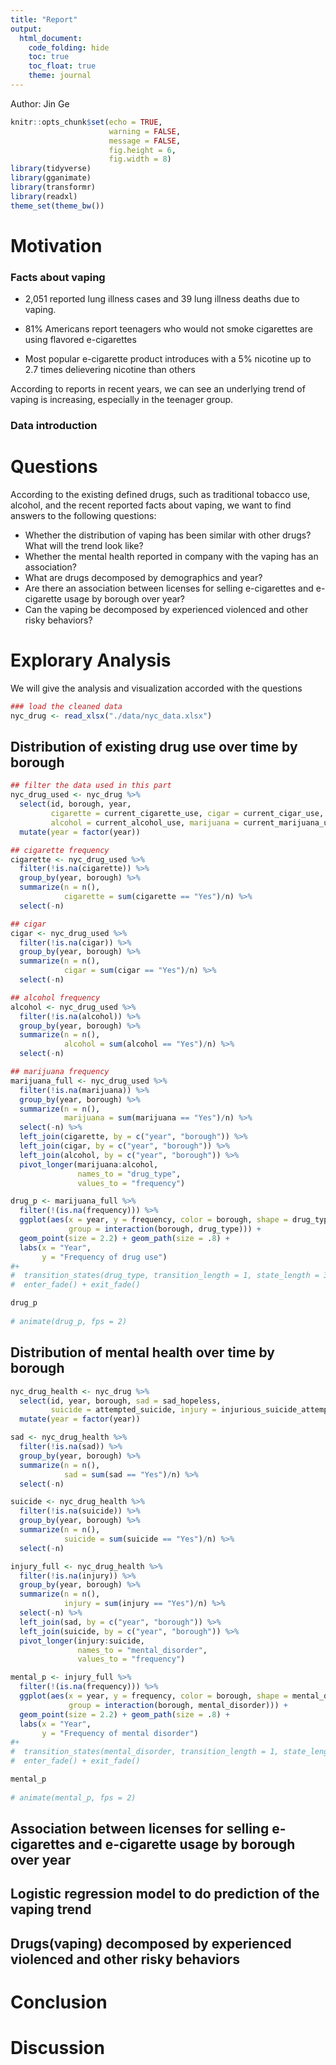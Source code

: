 ```yaml
---
title: "Report"
output: 
  html_document:
    code_folding: hide
    toc: true
    toc_float: true
    theme: journal
---
```

Author: Jin Ge

```r
knitr::opts_chunk$set(echo = TRUE,
                      warning = FALSE,
                      message = FALSE,
                      fig.height = 6,
                      fig.width = 8)
library(tidyverse)
library(gganimate)
library(transformr)
library(readxl)
theme_set(theme_bw())
```

# Motivation

### Facts about vaping

* 2,051 reported lung illness cases and 39 lung illness deaths due to vaping.

* 81% Americans report teenagers who would not smoke cigarettes are using flavored e-cigarettes

* Most popular e-cigarette product introduces with a 5% nicotine up to 2.7 times delievering nicotine than others

According to reports in recent years, we can see an underlying trend of vaping is increasing, especially in the teenager group.

### Data introduction


# Questions

According to the existing defined drugs, such as traditional tobacco use, alcohol, and the recent reported facts about vaping, we want to find answers to the following questions:

* Whether the distribution of vaping has been similar with other drugs? What will the trend look like? 
* Whether the mental health reported in company with the vaping has an association?
* What are drugs decomposed by demographics and year?
* Are there an association between licenses for selling e-cigarettes and e-cigarette usage by borough over year?
* Can the vaping be decomposed by experienced violenced and other risky behaviors?


# Explorary Analysis

We will give the analysis and visualization accorded with the questions

```r
### load the cleaned data
nyc_drug <- read_xlsx("./data/nyc_data.xlsx")
```

## Distribution of existing drug use over time by borough

```r
## filter the data used in this part
nyc_drug_used <- nyc_drug %>% 
  select(id, borough, year, 
         cigarette = current_cigarette_use, cigar = current_cigar_use,
         alcohol = current_alcohol_use, marijuana = current_marijuana_use) %>% 
  mutate(year = factor(year))

## cigarette frequency
cigarette <- nyc_drug_used %>% 
  filter(!is.na(cigarette)) %>% 
  group_by(year, borough) %>% 
  summarize(n = n(),
            cigarette = sum(cigarette == "Yes")/n) %>% 
  select(-n)

## cigar
cigar <- nyc_drug_used %>% 
  filter(!is.na(cigar)) %>% 
  group_by(year, borough) %>% 
  summarize(n = n(),
            cigar = sum(cigar == "Yes")/n) %>% 
  select(-n) 

## alcohol frequency
alcohol <- nyc_drug_used %>% 
  filter(!is.na(alcohol)) %>% 
  group_by(year, borough) %>% 
  summarize(n = n(),
            alcohol = sum(alcohol == "Yes")/n) %>% 
  select(-n) 

## marijuana frequency
marijuana_full <- nyc_drug_used %>% 
  filter(!is.na(marijuana)) %>% 
  group_by(year, borough) %>% 
  summarize(n = n(),
            marijuana = sum(marijuana == "Yes")/n) %>% 
  select(-n) %>% 
  left_join(cigarette, by = c("year", "borough")) %>% 
  left_join(cigar, by = c("year", "borough")) %>% 
  left_join(alcohol, by = c("year", "borough")) %>% 
  pivot_longer(marijuana:alcohol,
               names_to = "drug_type",
               values_to = "frequency")

drug_p <- marijuana_full %>%
  filter(!(is.na(frequency))) %>% 
  ggplot(aes(x = year, y = frequency, color = borough, shape = drug_type, 
             group = interaction(borough, drug_type))) +
  geom_point(size = 2.2) + geom_path(size = .8) +
  labs(x = "Year",
       y = "Frequency of drug use") 
#+
#  transition_states(drug_type, transition_length = 1, state_length = 3, wrap = TRUE) +
#  enter_fade() + exit_fade()

drug_p
  
# animate(drug_p, fps = 2) 

```


## Distribution of mental health over time by borough
```r

nyc_drug_health <- nyc_drug %>% 
  select(id, year, borough, sad = sad_hopeless, 
         suicide = attempted_suicide, injury = injurious_suicide_attempt) %>% 
  mutate(year = factor(year))

sad <- nyc_drug_health %>% 
  filter(!is.na(sad)) %>% 
  group_by(year, borough) %>% 
  summarize(n = n(),
            sad = sum(sad == "Yes")/n) %>% 
  select(-n)

suicide <- nyc_drug_health %>% 
  filter(!is.na(suicide)) %>% 
  group_by(year, borough) %>% 
  summarize(n = n(),
            suicide = sum(suicide == "Yes")/n) %>% 
  select(-n)

injury_full <- nyc_drug_health %>% 
  filter(!is.na(injury)) %>% 
  group_by(year, borough) %>% 
  summarize(n = n(),
            injury = sum(injury == "Yes")/n) %>% 
  select(-n) %>% 
  left_join(sad, by = c("year", "borough")) %>% 
  left_join(suicide, by = c("year", "borough")) %>% 
  pivot_longer(injury:suicide,
               names_to = "mental_disorder",
               values_to = "frequency")

mental_p <- injury_full %>%
  filter(!(is.na(frequency))) %>% 
  ggplot(aes(x = year, y = frequency, color = borough, shape = mental_disorder, 
             group = interaction(borough, mental_disorder))) +
  geom_point(size = 2.2) + geom_path(size = .8) +
  labs(x = "Year",
       y = "Frequency of mental disorder") 
#+
#  transition_states(mental_disorder, transition_length = 1, state_length = 3, wrap = TRUE) +
#  enter_fade() + exit_fade()

mental_p
  
# animate(mental_p, fps = 2) 

```

## Association between licenses for selling e-cigarettes and e-cigarette usage by borough over year

## Logistic regression model to do prediction of the vaping trend

## Drugs(vaping) decomposed by experienced violenced and other risky behaviors


# Conclusion

# Discussion